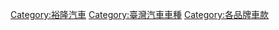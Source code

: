 
[[Category:裕隆汽車|Category:裕隆汽車]]
[[Category:臺灣汽車車種|Category:臺灣汽車車種]]
[[Category:各品牌車款|Category:各品牌車款]]